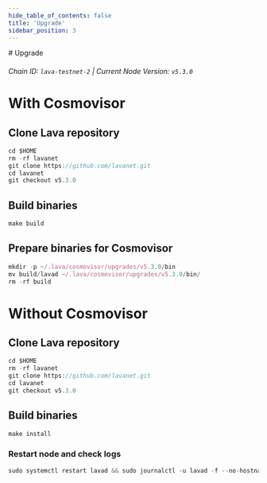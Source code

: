 ```yaml
---
hide_table_of_contents: false
title: 'Upgrade'
sidebar_position: 3
---
```


<div class="h1-with-icon icon-lava">
  # Upgrade
</div>

###### Chain ID: `lava-testnet-2` | Current Node Version: `v5.3.0`

# With Cosmovisor

## Clone Lava repository

```js
cd $HOME
rm -rf lavanet
git clone https://github.com/lavanet.git
cd lavanet
git checkout v5.3.0
```

## Build binaries

```js
make build
```

## Prepare binaries for Cosmovisor

```js
mkdir -p ~/.lava/cosmovisor/upgrades/v5.3.0/bin
mv build/lavad ~/.lava/cosmovisor/upgrades/v5.3.0/bin/
rm -rf build
```

# Without Cosmovisor

## Clone Lava repository

```js
cd $HOME
rm -rf lavanet
git clone https://github.com/lavanet.git
cd lavanet
git checkout v5.3.0
```

## Build binaries

```js
make install
```

### Restart node and check logs

```js
sudo systemctl restart lavad && sudo journalctl -u lavad -f --no-hostname -o cat
```
